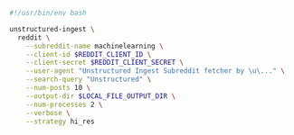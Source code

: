 ```bash Shell
#!/usr/bin/env bash

unstructured-ingest \
  reddit \
    --subreddit-name machinelearning \
    --client-id $REDDIT_CLIENT_ID \
    --client-secret $REDDIT_CLIENT_SECRET \
    --user-agent "Unstructured Ingest Subreddit fetcher by \u\..." \
    --search-query "Unstructured" \
    --num-posts 10 \
    --output-dir $LOCAL_FILE_OUTPUT_DIR \
    --num-processes 2 \
    --verbose \
    --strategy hi_res
```
